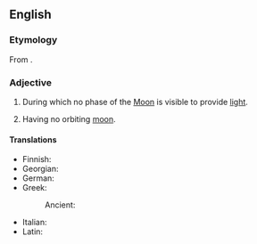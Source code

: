 {{also|Moonless}}
==English==

===Etymology===
From {{suffix|en|moon|less}}.

===Adjective===
{{en-adj|-}}

# {{lb|en|of a night}} During which no phase of the [[Moon]] is visible to provide [[light]].
# {{lb|en|of a planet}} Having no orbiting [[moon]].

====Translations====
{{trans-top|during which the Moon is not visible}}
* Finnish: {{t|fi|kuuton}}
* Georgian: {{t|ka|უმთვარო}}
* German: {{t+|de|mondlos}}
* Greek:
*: Ancient: {{t|grc|ἀσέληνος}}
{{trans-mid}}
* Italian: {{t+|it|illune}}
* Latin: {{l|la|illūnis}}
{{trans-bottom}}

{{c|en|Astronomy}}